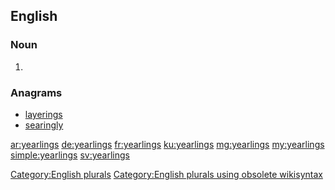 ==English==

===Noun===
{{head|en}}

# {{plural of|yearling}}

===Anagrams===
* [[layerings#English|layerings]]
* [[searingly#English|searingly]]

[[Category:English plurals]][[Category:English plurals using obsolete wikisyntax]]

[[ar:yearlings]]
[[de:yearlings]]
[[fr:yearlings]]
[[ku:yearlings]]
[[mg:yearlings]]
[[my:yearlings]]
[[simple:yearlings]]
[[sv:yearlings]]